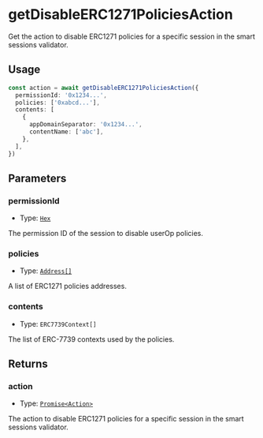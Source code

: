# getDisableERC1271PoliciesAction

Get the action to disable ERC1271 policies for a specific session in the smart sessions validator.

## Usage

```typescript copy
const action = await getDisableERC1271PoliciesAction({
  permissionId: '0x1234...',
  policies: ['0xabcd...'],
  contents: [
    {
      appDomainSeparator: '0x1234...',
      contentName: ['abc'],
    },
  ],
})
```

## Parameters

### permissionId

- Type: [`Hex`](https://viem.sh/docs/glossary/types#hex)

The permission ID of the session to disable userOp policies.

### policies

- Type: [`Address[]`](https://viem.sh/docs/glossary/types#address)

A list of ERC1271 policies addresses.

### contents

- Type: `ERC7739Context[]`

The list of ERC-7739 contexts used by the policies.

## Returns

### action

- Type: [`Promise<Action>`](/module-sdk/glossary/types.mdx#action)

The action to disable ERC1271 policies for a specific session in the smart sessions validator.
